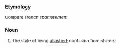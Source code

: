 ===Etymology===
Compare French ''ébahissement''
===Noun===
#The state of being [[abashed]]; confusion from shame.